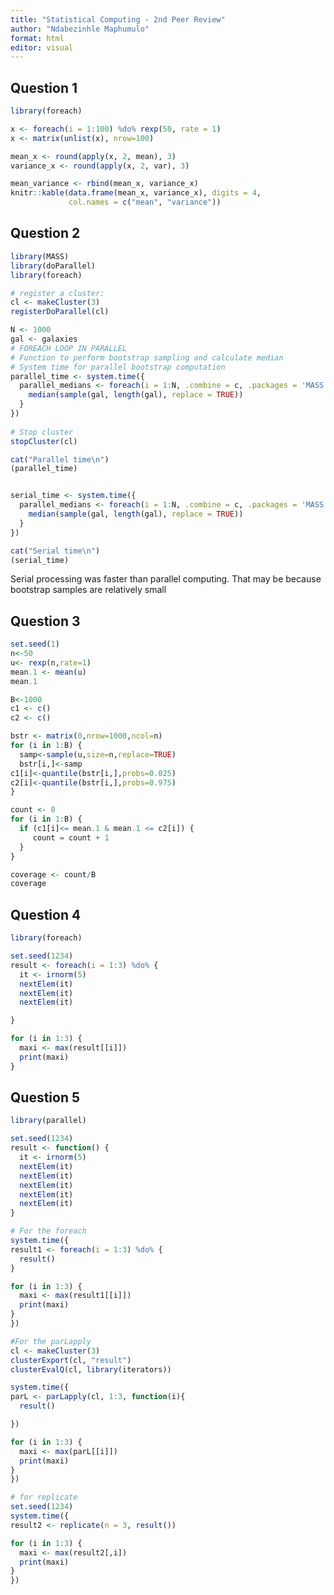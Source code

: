 ---
title: "Statistical Computing - 2nd Peer Review"
author: "Ndabezinhle Maphumulo"
format: html
editor: visual
---

## Question 1

```{r}
library(foreach)

x <- foreach(i = 1:100) %do% rexp(50, rate = 1)
x <- matrix(unlist(x), nrow=100)

mean_x <- round(apply(x, 2, mean), 3)
variance_x <- round(apply(x, 2, var), 3)

mean_variance <- rbind(mean_x, variance_x)
knitr::kable(data.frame(mean_x, variance_x), digits = 4, 
             col.names = c("mean", "variance"))
```

## Question 2

```{r}
library(MASS)        
library(doParallel) 
library(foreach)     

# register a cluster:
cl <- makeCluster(3)
registerDoParallel(cl)

N <- 1000
gal <- galaxies
# FOREACH LOOP IN PARALLEL
# Function to perform bootstrap sampling and calculate median
# System time for parallel bootstrap computation
parallel_time <- system.time({
  parallel_medians <- foreach(i = 1:N, .combine = c, .packages = 'MASS') %dopar% {
    median(sample(gal, length(gal), replace = TRUE))
  }
})
    
# Stop cluster
stopCluster(cl)

cat("Parallel time\n")
(parallel_time)


serial_time <- system.time({
  parallel_medians <- foreach(i = 1:N, .combine = c, .packages = 'MASS') %do% {
    median(sample(gal, length(gal), replace = TRUE))
  }
})

cat("Serial time\n")
(serial_time)
```
Serial processing was faster than parallel computing. That may be because bootstrap samples are relatively small


## Question 3

```{r}
set.seed(1)
n<-50
u<- rexp(n,rate=1)
mean.1 <- mean(u)
mean.1

B<-1000
c1 <- c()
c2 <- c()

bstr <- matrix(0,nrow=1000,ncol=n)
for (i in 1:B) {
  samp<-sample(u,size=n,replace=TRUE)
  bstr[i,]<-samp
c1[i]<-quantile(bstr[i,],probs=0.025)
c2[i]<-quantile(bstr[i,],probs=0.975)
}

count <- 0
for (i in 1:B) {
  if (c1[i]<= mean.1 & mean.1 <= c2[i]) {
     count = count + 1
  }
}

coverage <- count/B
coverage
```

## Question 4

```{r}

library(foreach)

set.seed(1234)
result <- foreach(i = 1:3) %do% {
  it <- irnorm(5)
  nextElem(it)
  nextElem(it)
  nextElem(it)

}

for (i in 1:3) {
  maxi <- max(result[[i]])
  print(maxi)
}
```

## Question 5

```{r}
library(parallel)

set.seed(1234)
result <- function() {
  it <- irnorm(5)
  nextElem(it)
  nextElem(it)
  nextElem(it)
  nextElem(it)
  nextElem(it)
}

# For the foreach
system.time({
result1 <- foreach(i = 1:3) %do% {
  result()
}

for (i in 1:3) {
  maxi <- max(result1[[i]])
  print(maxi)
}
})

#For the parLapply
cl <- makeCluster(3)
clusterExport(cl, "result")
clusterEvalQ(cl, library(iterators))

system.time({
parL <- parLapply(cl, 1:3, function(i){
  result()

})

for (i in 1:3) {
  maxi <- max(parL[[i]])
  print(maxi)
}
})

# for replicate
set.seed(1234)
system.time({
result2 <- replicate(n = 3, result())

for (i in 1:3) {
  maxi <- max(result2[,i])
  print(maxi)
}
})
```
